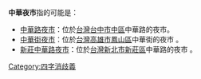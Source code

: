 '''中華夜市'''指的可能是：
*[[中華路夜市|中華路夜市]]：位於[[台灣|台灣]][[台中市|台中市]][[中區_(臺中市)|中區]]中華路的夜市。
*[[中華街夜市|中華街夜市]]：位於[[台灣|台灣]][[高雄市|高雄市]][[鳳山區|鳳山區]]中華街的夜市 。
*[[新莊中華路夜市|新莊中華路夜市]]：位於[[台灣|台灣]][[新北市|新北市]][[新莊區|新莊區]]中華路的夜市 。

[[Category:四字消歧義|Category:四字消歧義]]